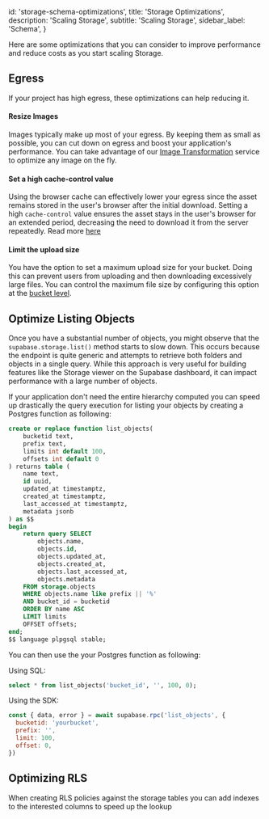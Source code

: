 
  id: 'storage-schema-optimizations',
  title: 'Storage Optimizations',
  description: 'Scaling Storage',
  subtitle: 'Scaling Storage',
  sidebar_label: 'Schema',
}

Here are some optimizations that you can consider to improve performance and reduce costs as you start scaling Storage.

## Egress

If your project has high egress, these optimizations can help reducing it.

#### Resize Images

Images typically make up most of your egress. By keeping them as small as possible, you can cut down on egress and boost your application's performance. You can take advantage of our [Image Transformation](/docs/guides/storage/serving/image-transformations) service to optimize any image on the fly.

#### Set a high cache-control value

Using the browser cache can effectively lower your egress since the asset remains stored in the user's browser after the initial download. Setting a high `cache-control` value ensures the asset stays in the user's browser for an extended period, decreasing the need to download it from the server repeatedly. Read more [here](/docs/guides/storage/cdn/smart-cdn#cache-duration)

#### Limit the upload size

You have the option to set a maximum upload size for your bucket. Doing this can prevent users from uploading and then downloading excessively large files. You can control the maximum file size by configuring this option at the [bucket level](/docs/guides/storage/buckets/creating-buckets).

## Optimize Listing Objects

Once you have a substantial number of objects, you might observe that the `supabase.storage.list()` method starts to slow down. This occurs because the endpoint is quite generic and attempts to retrieve both folders and objects in a single query. While this approach is very useful for building features like the Storage viewer on the Supabase dashboard, it can impact performance with a large number of objects.

If your application don't need the entire hierarchy computed you can speed up drastically the query execution for listing your objects by creating a Postgres function as following:

```sql
create or replace function list_objects(
    bucketid text,
    prefix text,
    limits int default 100,
    offsets int default 0
) returns table (
    name text,
    id uuid,
    updated_at timestamptz,
    created_at timestamptz,
    last_accessed_at timestamptz,
    metadata jsonb
) as $$
begin
    return query SELECT
        objects.name,
        objects.id,
        objects.updated_at,
        objects.created_at,
        objects.last_accessed_at,
        objects.metadata
    FROM storage.objects
    WHERE objects.name like prefix || '%'
    AND bucket_id = bucketid
    ORDER BY name ASC
    LIMIT limits
    OFFSET offsets;
end;
$$ language plpgsql stable;
```

You can then use the your Postgres function as following:

Using SQL:

```sql
select * from list_objects('bucket_id', '', 100, 0);
```

Using the SDK:

```js
const { data, error } = await supabase.rpc('list_objects', {
  bucketid: 'yourbucket',
  prefix: '',
  limit: 100,
  offset: 0,
})
```

## Optimizing RLS

When creating RLS policies against the storage tables you can add indexes to the interested columns to speed up the lookup


